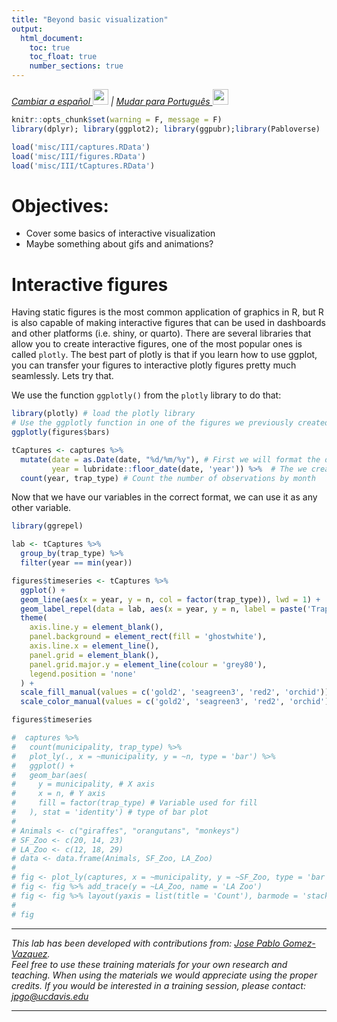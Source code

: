 ```yaml
---
title: "Beyond basic visualization"
output:
  html_document:
    toc: true
    toc_float: true
    number_sections: true
---
```


<em>
[Cambiar a español ![](img/flag_mx.gif){width="25"}](ES/DataViz_IV.html) | [Mudar para Português  ![](img/flag_br.gif){width="25"}](PT/DataViz_IV.html)
</em>

```r
knitr::opts_chunk$set(warning = F, message = F)
library(dplyr); library(ggplot2); library(ggpubr);library(Pabloverse)
```

```r
load('misc/III/captures.RData')
load('misc/III/figures.RData')
load('misc/III/tCaptures.RData')
```

# Objectives:

  - Cover some basics of interactive visualization
  - Maybe something about gifs and animations?

# Interactive figures

Having static figures is the most common application of graphics in R, but R is also capable of making interactive figures that can be used in dashboards and other platforms (i.e. shiny, or quarto). There are several libraries that allow you to create interactive figures, one of the most popular ones is called `plotly`. The best part of plotly is that if you learn how to use ggplot, you can transfer your figures to interactive plotly figures pretty much seamlessly. Lets try that.  

We use the function `ggplotly()` from the `plotly` library to do that:

```r
library(plotly) # load the plotly library
# Use the ggplotly function in one of the figures we previously created:
ggplotly(figures$bars)
```


```r
tCaptures <- captures %>% 
  mutate(date = as.Date(date, "%d/%m/%y"), # First we will format the date
         year = lubridate::floor_date(date, 'year')) %>%  # The we create a variable formatting the date as month of the year
  count(year, trap_type) # Count the number of observations by month
```

Now that we have our variables in the correct format, we can use it as any other variable.

```r
library(ggrepel)

lab <- tCaptures %>% 
  group_by(trap_type) %>% 
  filter(year == min(year))

figures$timeseries <- tCaptures %>% 
  ggplot() +
  geom_line(aes(x = year, y = n, col = factor(trap_type)), lwd = 1) +
  geom_label_repel(data = lab, aes(x = year, y = n, label = paste('Trap \n type: ', trap_type), fill = factor(trap_type)), alpha = 0.6, size = 3) +
  theme(
    axis.line.y = element_blank(),
    panel.background = element_rect(fill = 'ghostwhite'),
    axis.line.x = element_line(),
    panel.grid = element_blank(),
    panel.grid.major.y = element_line(colour = 'grey80'),
    legend.position = 'none'
  ) +
  scale_fill_manual(values = c('gold2', 'seagreen3', 'red2', 'orchid')) +
  scale_color_manual(values = c('gold2', 'seagreen3', 'red2', 'orchid'))

figures$timeseries
```

```r
#  captures %>% 
#   count(municipality, trap_type) %>% 
#   plot_ly(., x = ~municipality, y = ~n, type = 'bar') %>% 
#   ggplot() +
#   geom_bar(aes(
#     y = municipality, # X axis
#     x = n, # Y axis
#     fill = factor(trap_type) # Variable used for fill
#   ), stat = 'identity') # type of bar plot
# 
# Animals <- c("giraffes", "orangutans", "monkeys")
# SF_Zoo <- c(20, 14, 23)
# LA_Zoo <- c(12, 18, 29)
# data <- data.frame(Animals, SF_Zoo, LA_Zoo)
# 
# fig <- plot_ly(captures, x = ~municipality, y = ~SF_Zoo, type = 'bar', name = 'SF Zoo')
# fig <- fig %>% add_trace(y = ~LA_Zoo, name = 'LA Zoo')
# fig <- fig %>% layout(yaxis = list(title = 'Count'), barmode = 'stack')
# 
# fig
```

------------------------------------------------------------------------

*This lab has been developed with contributions from: [Jose Pablo Gomez-Vazquez](https://www.spablo-temporal.network).\
Feel free to use these training materials for your own research and teaching. When using the materials we would appreciate using the proper credits. If you would be interested in a training session, please contact: [jpgo\@ucdavis.edu](mailto:jpgo@ucdavis.edu){.email}*

------------------------------------------------------------------------